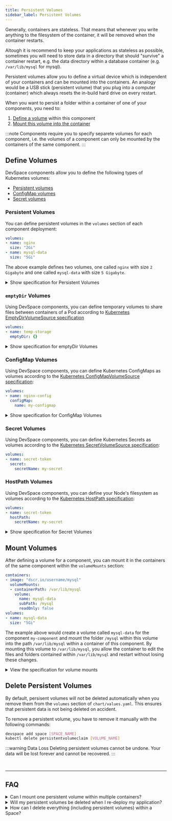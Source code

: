 ```yaml
---
title: Persistent Volumes
sidebar_label: Persistent Volumes
---
```


Generally, containers are stateless. That means that whenever you write anything to the filesystem of the container, it will be removed when the container restarts.

Altough it is recommend to keep your applications as stateless as possible, sometimes you will need to store data in a directory that should "survive" a container restart, e.g. the data directory within a database container (e.g. `/var/lib/mysql` for mysql).

Persistent volumes allow you to define a virtual device which is independent of your containers and can be mounted into the containers. An analogy would be a USB stick (persistent volume) that you plug into a computer (container) which always resets the in-build hard drive on every restart.

When you want to persist a folder within a container of one of your components, you need to:

1. [Define a volume](#define-volumes) within this component
2. [Mount this volume into the container](#mount-volumes)

:::note
Components require you to specify separete volumes for each component, i.e. the volumes of a component can only be mounted by the containers of the same component.
:::

## Define Volumes
DevSpace components allow you to define the following types of Kubernetes volumes:
- [Persistent volumes](#persistent-volumes)
- [ConfigMap volumes](#configmap-volumes)
- [Secret volumes](#secret-volumes)

### Persistent Volumes
You can define persistent volumes in the `volumes` section of each component deployment:
```yaml
volumes:
- name: nginx
  size: "2Gi"
- name: mysql-data
  size: "5Gi"
```
The above example defines two volumes, one called `nginx` with size `2 Gigabyte` and one called `mysql-data` with size `5 Gigabyte`.

<details>
<summary>Show specification for Persistent Volumes</summary>

```yaml
volumes:
- name: [a-z0-9-]{1,253}        # Name of the volume (used to mount the volume)
  size: [number] + Gi|Mi|Ki     # Size of the volume in Gigabyte, Megabyte or Kilobyte
```

</details>

### `emptyDir` Volumes
Using DevSpace components, you can define temporary volumes to share files between containers of a Pod according to [Kubernetes EmptyDirVolumeSource specification](https://kubernetes.io/docs/reference/generated/kubernetes-api/v1.22/#emptydirvolumesource-v1-core)
```yaml
volumes:
- name: temp-storage
  emptyDir: {}
```

<details>
<summary>Show specification for emptyDir Volumes</summary>

```yaml
volumes:
- name: [a-z0-9-]{1,253}                     # Name of the volume (used to mount the volume)
  emptyDir:                                  # Kubernetes EmptyDirVolumeSource v1
    medium: "" | Memory                      # Default "". The storage medium type
    sizeLimit: nil | [number] + Gi|Mi|Ki     # Default nil. Size of the volume in Gigabyte, Megabyte or Kilobyte
    ...
```

</details>

### ConfigMap Volumes
Using DevSpace components, you can define Kubernetes ConfigMaps as volumes according to the [Kubernetes ConfigMapVolumeSource specification](https://kubernetes.io/docs/reference/generated/kubernetes-api/v1.22/#configmapvolumesource-v1-core):
```yaml
volumes:
- name: nginx-config
  configMap:
    name: my-configmap
```

<details>
<summary>Show specification for ConfigMap Volumes</summary>

```yaml
volumes:
- name: [a-z0-9-]{1,253}        # Name of the volume (used to mount the volume)
  configMap:                    # Kubernetes ConfigMapVolumeSource v1
    name: [a-z0-9-]{1,253}      # Name of the ConfigMap
    ...
```

</details>

### Secret Volumes
Using DevSpace components, you can define Kubernetes Secrets as volumes according to the [Kubernetes SecretVolumeSource specification](https://kubernetes.io/docs/reference/generated/kubernetes-api/v1.22/#secretvolumesource-v1-core):
```yaml
volumes:
- name: secret-token
  secret:
    secretName: my-secret
```

### HostPath Volumes
Using DevSpace components, you can define your Node's filesystem as volumes according to the [Kubernetes HostPath specification](https://kubernetes.io/docs/concepts/storage/volumes/#hostpath):
```yaml
volumes:
- name: secret-token
  hostPath:
    secretName: my-secret
```


<details>
<summary>Show specification for Secret Volumes</summary>

```yaml
volumes:
- name: [a-z0-9-]{1,253}            # Name of the volume (used to mount the volume)
  secret:                           # Kubernetes SecretVolumeSource v1
    secretName: [a-z0-9-]{1,253}    # Name of the Secret
    ...
```

</details>


## Mount Volumes
After defining a volume for a component, you can mount it in the containers of the same component within the `volumeMounts` section:
```yaml
containers:
- image: "dscr.io/username/mysql"
  volumeMounts:
  - containerPath: /var/lib/mysql
    volume:
      name: mysql-data
      subPath: /mysql
      readOnly: false
volumes:
- name: mysql-data
  size: "5Gi"
```
The example above would create a volume called `mysql-data` for the component `my-component` and mount the folder `/mysql` within this volume into the path `/var/lib/mysql` within a container of this component. By mounting this volume to `/var/lib/mysql`, you allow the container to edit the files and folders contained within `/var/lib/mysql` and restart without losing these changes.

<details>
<summary>View the specification for volume mounts</summary>

```yaml
containerPath: [path]       # Path within the container
volume:                     # Volume to mount
  name: [volume-name]       # Name of the volume as defined in `volumes` within `chart/values.yaml`
  subPath: [path]           # Path within the volume
  readOnly: false|true      # Detault: false | set to true for read-only mounting
```

</details>


## Delete Persistent Volumes
By default, persisent volumes will not be deleted automatically when you remove them from the `volumes` section of `chart/values.yaml`. This ensures that persistent data is not being deleted on accident.

To remove a persistent volume, you have to remove it manually with the following commands:
```bash
devspace add space [SPACE_NAME]
kubectl delete persistentvolumeclaim [VOLUME_NAME]
```

:::warning Data Loss
Deleting persistent volumes cannot be undone. Your data will be lost forever and cannot be recovered.
:::

<br/>

---
## FAQ

<details>
<summary>Can I mount one persistent volume within multiple containers?</summary>

**Yes, but** only if the containers are either in the same component or if at most one of the containers mounts the volume with the `readOnly: false` option (e.g. one container with `readOnly: false` and 3 other containers with `readOnly: true` would work).

</details>

<details>
<summary>Will my persistent volumes be deleted when I re-deploy my application?</summary>

Generally: **No.**

The component chart used to deploy DevSpace components will automatically deploy containers as part of a StatefulSet when you mount any persistent volumes. Kubernetes will not delete these persistent volumes when you delete or update the StatefulSet.

</details>

<details>
<summary>How can I delete everything (including persistent volumes) within a Space?</summary>

If you want to force-delete everything (including persistent volumes) within a Space, you can run the following commands:
```bash
devspace purge
kubectl delete persistentvolumeclaims --all
```
> **Warning: The commands listed above will delete everything within your Space. All your data will be lost forever and cannot be recovered.**

</details>
